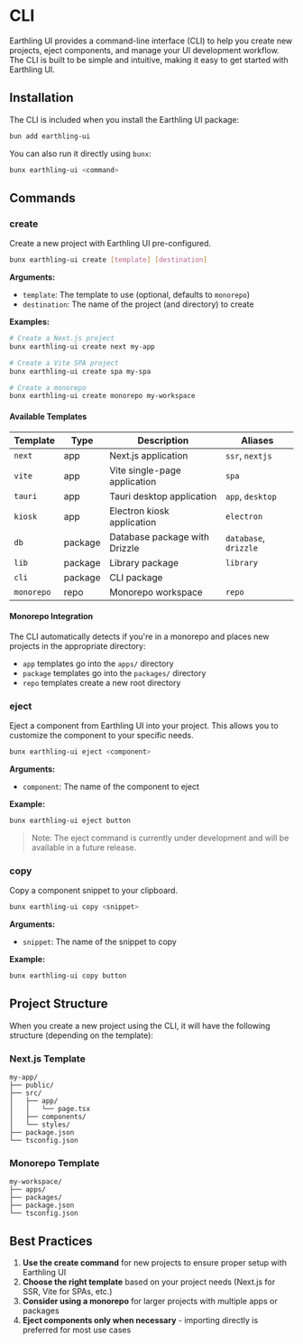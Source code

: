 # CLI

Earthling UI provides a command-line interface (CLI) to help you create new projects, eject components, and manage your UI development workflow. The CLI is built to be simple and intuitive, making it easy to get started with Earthling UI.

## Installation

The CLI is included when you install the Earthling UI package:

```bash
bun add earthling-ui
```

You can also run it directly using `bunx`:

```bash
bunx earthling-ui <command>
```

## Commands

### create

Create a new project with Earthling UI pre-configured.

```bash
bunx earthling-ui create [template] [destination]
```

**Arguments:**

- `template`: The template to use (optional, defaults to `monorepo`)
- `destination`: The name of the project (and directory) to create

**Examples:**

```bash
# Create a Next.js project
bunx earthling-ui create next my-app

# Create a Vite SPA project
bunx earthling-ui create spa my-spa

# Create a monorepo
bunx earthling-ui create monorepo my-workspace
```

#### Available Templates

| Template   | Type    | Description                   | Aliases               |
| ---------- | ------- | ----------------------------- | --------------------- |
| `next`     | app     | Next.js application           | `ssr`, `nextjs`       |
| `vite`     | app     | Vite single-page application  | `spa`                 |
| `tauri`    | app     | Tauri desktop application     | `app`, `desktop`      |
| `kiosk`    | app     | Electron kiosk application    | `electron`            |
| `db`       | package | Database package with Drizzle | `database`, `drizzle` |
| `lib`      | package | Library package               | `library`             |
| `cli`      | package | CLI package                   |                       |
| `monorepo` | repo    | Monorepo workspace            | `repo`                |

#### Monorepo Integration

The CLI automatically detects if you're in a monorepo and places new projects in the appropriate directory:

- `app` templates go into the `apps/` directory
- `package` templates go into the `packages/` directory
- `repo` templates create a new root directory

### eject

Eject a component from Earthling UI into your project. This allows you to customize the component to your specific needs.

```bash
bunx earthling-ui eject <component>
```

**Arguments:**

- `component`: The name of the component to eject

**Example:**

```bash
bunx earthling-ui eject button
```

> Note: The eject command is currently under development and will be available in a future release.

### copy

Copy a component snippet to your clipboard.

```bash
bunx earthling-ui copy <snippet>
```

**Arguments:**

- `snippet`: The name of the snippet to copy

**Example:**

```bash
bunx earthling-ui copy button
```

## Project Structure

When you create a new project using the CLI, it will have the following structure (depending on the template):

### Next.js Template

```
my-app/
├── public/
├── src/
│   ├── app/
│   │   └── page.tsx
│   ├── components/
│   └── styles/
├── package.json
└── tsconfig.json
```

### Monorepo Template

```
my-workspace/
├── apps/
├── packages/
├── package.json
└── tsconfig.json
```

## Best Practices

1. **Use the create command** for new projects to ensure proper setup with Earthling UI
2. **Choose the right template** based on your project needs (Next.js for SSR, Vite for SPAs, etc.)
3. **Consider using a monorepo** for larger projects with multiple apps or packages
4. **Eject components only when necessary** - importing directly is preferred for most use cases
